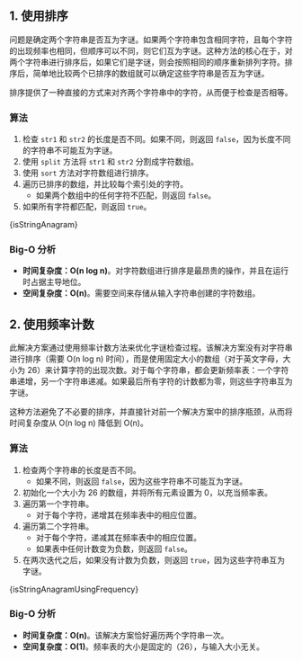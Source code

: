 

## 1. 使用排序

问题是确定两个字符串是否互为字谜。如果两个字符串包含相同字符，且每个字符的出现频率也相同，但顺序可以不同，则它们互为字谜。这种方法的核心在于，对两个字符串进行排序后，如果它们是字谜，则会按照相同的顺序重新排列字符。排序后，简单地比较两个已排序的数组就可以确定这些字符串是否互为字谜。

排序提供了一种直接的方式来对齐两个字符串中的字符，从而便于检查是否相等。

### 算法

1. 检查 `str1` 和 `str2` 的长度是否不同。如果不同，则返回 `false`，因为长度不同的字符串不可能互为字谜。
2. 使用 `split` 方法将 `str1` 和 `str2` 分割成字符数组。
3. 使用 `sort` 方法对字符数组进行排序。
4. 遍历已排序的数组，并比较每个索引处的字符。
   * 如果两个数组中的任何字符不匹配，则返回 `false`。
5. 如果所有字符都匹配，则返回 `true`。

<MDXCodeBlock>
  {isStringAnagram}
</MDXCodeBlock>

### Big-O 分析

* **时间复杂度：O(n log n)**。对字符数组进行排序是最昂贵的操作，并且在运行时占据主导地位。
* **空间复杂度：O(n)**。需要空间来存储从输入字符串创建的字符数组。

## 2. 使用频率计数

此解决方案通过使用频率计数方法来优化字谜检查过程。该解决方案没有对字符串进行排序（需要 O(n log n) 时间），而是使用固定大小的数组（对于英文字母，大小为 26）来计算字符的出现次数。对于每个字符串，都会更新频率表：一个字符串递增，另一个字符串递减。如果最后所有字符的计数都为零，则这些字符串互为字谜。

这种方法避免了不必要的排序，并直接针对前一个解决方案中的排序瓶颈，从而将时间复杂度从 O(n log n) 降低到 O(n)。

### 算法

1. 检查两个字符串的长度是否不同。
   * 如果不同，则返回 `false`，因为这些字符串不可能互为字谜。
2. 初始化一个大小为 26 的数组，并将所有元素设置为 0，以充当频率表。
3. 遍历第一个字符串。
   * 对于每个字符，递增其在频率表中的相应位置。
4. 遍历第二个字符串。
   * 对于每个字符，递减其在频率表中的相应位置。
   * 如果表中任何计数变为负数，则返回 `false`。
5. 在两次迭代之后，如果没有计数为负数，则返回 `true`，因为这些字符串互为字谜。

<MDXCodeBlock>
  {isStringAnagramUsingFrequency}
</MDXCodeBlock>

### Big-O 分析

* **时间复杂度：O(n)**。该解决方案恰好遍历两个字符串一次。
* **空间复杂度：O(1)**。频率表的大小是固定的（26），与输入大小无关。
